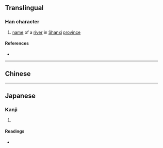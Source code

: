 {{also|沩|潙}}
{{character info/new}}
==Translingual==

===Han character===
{{Han char|rn=85|rad=水|as=09|sn=12|four=32127|canj=EIKF|ids=⿰氵為}}

# [[name]] of a [[river]] in [[Shanxi]] [[province]]

====References====
* {{Han ref|kx=0639.111|hdz=31687.011|uh=6E88|ud=28296|bh=D9EC|bd=55788}}

----

==Chinese==
{{zh-see|潙|v}}

----

==Japanese==

===Kanji===
{{ja-kanji|grade=|rs=水09}}

# {{defn|lang=ja|sort=水09}}

====Readings====
* {{ja-readings|on=[[き]] (ki), [[い]] (i)|kun=}}